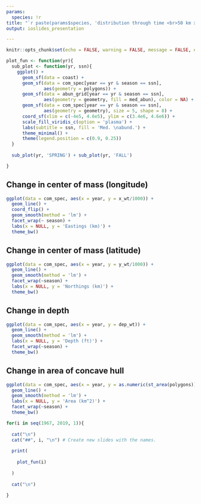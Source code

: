 ```yaml
---
params:
  species: !r
title: "`r paste(params$species, 'distribution through time <br>50 km x 50 km grid')`"
output: ioslides_presentation

---
```

```r
knitr::opts_chunk$set(echo = FALSE, warning = FALSE, message = FALSE, error = TRUE)
```


```r
plot_fun <- function(yr){
  sub_plot <- function(yr, ssn){
    ggplot() +
      geom_sf(data = coast) +
      geom_sf(data = com_spec[year == yr & season == ssn],
              aes(geometry = polygons)) +
      geom_sf(data = abun_grid[year == yr & season == ssn],
              aes(geometry = geometry, fill = med_abun), color = NA) +
      geom_sf(data = com_spec[year == yr & season == ssn], 
              aes(geometry = geometry), size = 5, shape = 8) +
      coord_sf(xlim = c(-4e5, 4.6e5), ylim = c(3.4e6, 4.6e6)) +
      scale_fill_viridis_c(option = 'plasma') +
      labs(subtitle = ssn, fill = 'Med. \nabund.') +
      theme_minimal() +
      theme(legend.position = c(0.9, 0.25))
  }
  
  sub_plot(yr, 'SPRING') + sub_plot(yr, 'FALL')

}

```



## Change in center of mass (longitude)
```r
ggplot(data = com_spec, aes(x = year, y = x_wt/1000)) +
  geom_line() +
  coord_flip() + 
  geom_smooth(method = 'lm') +
  facet_wrap(~ season) +
  labs(x = NULL, y = 'Eastings (km)') +
  theme_bw()
```


## Change in center of mass (latitude)
```r
ggplot(data = com_spec, aes(x = year, y = y_wt/1000)) +
  geom_line() +
  geom_smooth(method = 'lm') +
  facet_wrap(~season) +
  labs(x = NULL, y = 'Northings (km)') +
  theme_bw()
```


## Change in depth
```r
ggplot(data = com_spec, aes(x = year, y = dep_wt)) +
  geom_line() +
  geom_smooth(method = 'lm') +
  labs(x = NULL, y = 'Depth (ft)') +
  facet_wrap(~season) +
  theme_bw()
```


## Change in area of concave hull
```r
ggplot(data = com_spec, aes(x = year, y = as.numeric(st_area(polygons))/1e6)) +
  geom_line() +
  geom_smooth(method = 'lm') +
  labs(x = NULL, y = 'Area (km^2)') +
  facet_wrap(~season) +
  theme_bw()
```



```r
for(i in seq(1967, 2019, 1)){
  
  cat("\n") 
  cat("##", i, "\n") # Create new slides with the names.
  
  print(
    
    plot_fun(i)
    
  )
  
  cat("\n")
  
}

```